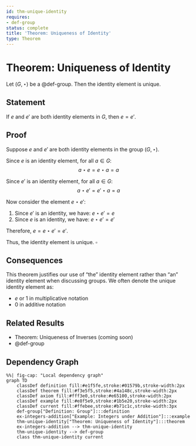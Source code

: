```yaml
---
id: thm-unique-identity
requires:
- def-group
status: complete
title: 'Theorem: Uniqueness of Identity'
type: Theorem
---
```


# Theorem: Uniqueness of Identity {#thm-unique-identity}

Let $(G, \star)$ be a @def-group. Then the identity element is unique.

## Statement

If $e$ and $e'$ are both identity elements in $G$, then $e = e'$.

## Proof

Suppose $e$ and $e'$ are both identity elements in the group $(G, \star)$.

Since $e$ is an identity element, for all $a \in G$:
$$a \star e = e \star a = a$$

Since $e'$ is an identity element, for all $a \in G$:
$$a \star e' = e' \star a = a$$

Now consider the element $e \star e'$:

1. Since $e'$ is an identity, we have: $e \star e' = e$
2. Since $e$ is an identity, we have: $e \star e' = e'$

Therefore, $e = e \star e' = e'$.

Thus, the identity element is unique. $\square$

## Consequences

This theorem justifies our use of "the" identity element rather than "an" identity element when discussing groups. We often denote the unique identity element as:

- $e$ or $1$ in multiplicative notation
- $0$ in additive notation

## Related Results

- Theorem: Uniqueness of Inverses (coming soon)
- @def-group

## Dependency Graph

```mermaid
%%| fig-cap: "Local dependency graph"
graph TD
    classDef definition fill:#e1f5fe,stroke:#01579b,stroke-width:2px
    classDef theorem fill:#f3e5f5,stroke:#4a148c,stroke-width:2px
    classDef axiom fill:#fff3e0,stroke:#e65100,stroke-width:2px
    classDef example fill:#e8f5e9,stroke:#1b5e20,stroke-width:2px
    classDef current fill:#ffebee,stroke:#b71c1c,stroke-width:3px
    def-group["Definition: Group"]:::definition
    ex-integers-addition["Example: Integers under Addition"]:::example
    thm-unique-identity["Theorem: Uniqueness of Identity"]:::theorem
    ex-integers-addition --> thm-unique-identity
    thm-unique-identity --> def-group
    class thm-unique-identity current
```